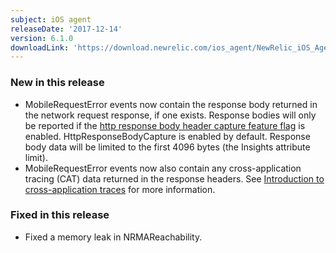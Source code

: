 ```yaml
---
subject: iOS agent
releaseDate: '2017-12-14'
version: 6.1.0
downloadLink: 'https://download.newrelic.com/ios_agent/NewRelic_iOS_Agent_6.1.0.zip'
---
```


### New in this release

* MobileRequestError events now contain the response body returned in the network request response, if one exists. Response bodies will only be reported if the [http response body header capture feature flag](https://docs.newrelic.com/docs/mobile-monitoring/new-relic-mobile-ios/api-guides/ios-agent-configuration-feature-flags#httpResponseBodyCapture) is enabled. HttpResponseBodyCapture is enabled by default. Response body data will be limited to the first 4096 bytes (the Insights attribute limit).
* MobileRequestError events now also contain any cross-application tracing (CAT) data returned in the response headers. See [Introduction to cross-application traces](https://docs.newrelic.com/docs/apm/transactions/cross-application-traces/introduction-cross-application-traces) for more information.

### Fixed in this release

* Fixed a memory leak in NRMAReachability.
